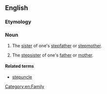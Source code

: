 ==English==

===Etymology===
{{prefix|step|aunt}}

===Noun===
{{en-noun}}

# {{context|rare|lang=en}} The [[sister]] of one's [[stepfather]] or [[stepmother]].
# {{context|rare|lang=en}} The [[stepsister]] of one's [[father]] or [[mother]].

====Related terms====
* [[stepuncle]]
[[Category:en:Family]]